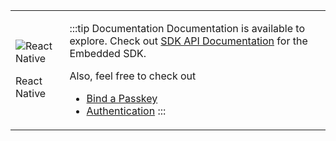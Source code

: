 
<table class='logoTable'>
<tr class='logoTr'>
<td class='logoTdLeft'>

![React Native](../../../static/img/logo-reactnative.svg)

React Native

</td>
<td class='logoTdRight'>

:::tip Documentation
Documentation is available to explore. Check out [SDK API Documentation](https://gobeyondidentity.github.io/bi-sdk-react-native/) for the Embedded SDK.

Also, feel free to check out
- [Bind a Passkey](#binding-a-passkey)
- [Authentication](#authentication)
:::

</td>
</tr>
</table>
